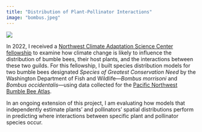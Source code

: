 ```yaml
---
title: "Distribution of Plant-Pollinator Interactions"
image: "bombus.jpeg"
---
```


![](bombus.jpeg)

In 2022, I received a [Northwest Climate Adaptation Science Center fellowship](https://nwcasc.uw.edu/science/project/mapping-the-effects-of-climate-change-on-plant-pollinator-communities/) to examine how climate change is likely to influence the distribution of bumble bees, their host plants, and the interactions between these two guilds. For this fellowship, I built species distribution models for two bumble bees designated *Species of Greatest Conservation Need* by the Washington Department of Fish and Wildlife---*Bombus morrisoni* and *Bombus occidentalis*---using data collected for the [Pacific Northwest Bumble Bee Atlas](https://www.pnwbumblebeeatlas.org/).

In an ongoing extension of this project, I am evaluating how models that independently estimate plants' and pollinators' spatial distributions perform in predicting where interactions between specific plant and pollinator species occur.